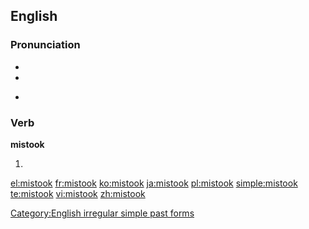 ==English==

===Pronunciation===
* {{SAMPA|/mIs'tUk/}}
* {{IPA|/mɪsˈtʊk/}}
* {{audio|en-us-mistook.ogg|Audio (US)}}
*: {{rhymes|ʊk}}

===Verb===
'''mistook'''

# {{simple past of|[[mistake]]}}

[[Category:English irregular simple past forms]]

[[el:mistook]]
[[fr:mistook]]
[[ko:mistook]]
[[ja:mistook]]
[[pl:mistook]]
[[simple:mistook]]
[[te:mistook]]
[[vi:mistook]]
[[zh:mistook]]